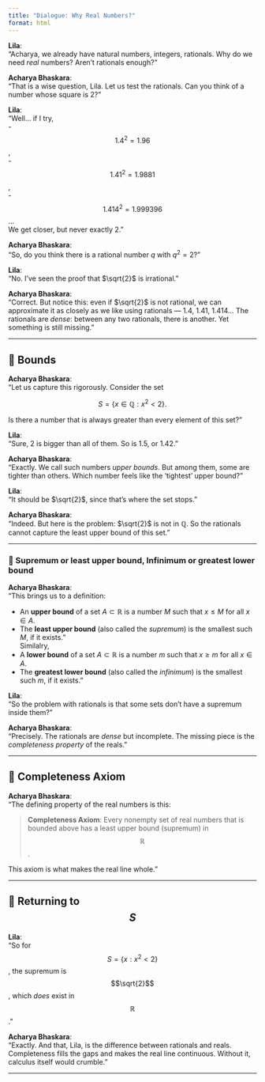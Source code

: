 ```yaml
---
title: "Dialogue: Why Real Numbers?"
format: html
---
```


**Lila**:  
“Acharya, we already have natural numbers, integers, rationals. Why do we need *real* numbers? Aren’t rationals enough?”  

**Acharya Bhaskara**:  
“That is a wise question, Lila. Let us test the rationals. Can you think of a number whose square is 2?”  

**Lila**:  
“Well… if I try,  
- $$1.4^2 = 1.96$$,  
- $$1.41^2 = 1.9881$$,  
- $$1.414^2 = 1.999396$$…  
We get closer, but never exactly 2.”  

**Acharya Bhaskara**:  
“So, do you think there is a rational number $q$ with $q^2 = 2$?”  

**Lila**:  
“No. I’ve seen the proof that $\sqrt{2}$ is irrational.”  

**Acharya Bhaskara**:  
“Correct. But notice this: even if $\sqrt{2}$ is not rational, we can approximate it as closely as we like using rationals — 1.4, 1.41, 1.414… The rationals are *dense*: between any two rationals, there is another. Yet something is still missing.”  

---

## 🔹 Bounds

**Acharya Bhaskara**:  
“Let us capture this rigorously. Consider the set  

$$ S = \{ x \in \mathbb{Q} : x^2 < 2 \}. $$  

Is there a number that is always greater than every element of this set?”  

**Lila**:  
“Sure, 2 is bigger than all of them. So is 1.5, or 1.42.”  

**Acharya Bhaskara**:  
“Exactly. We call such numbers *upper bounds*. But among them, some are tighter than others. Which number feels like the ‘tightest’ upper bound?”  

**Lila**:  
“It should be $\sqrt{2}$, since that’s where the set stops.”  

**Acharya Bhaskara**:  
“Indeed. But here is the problem: $\sqrt{2}$ is not in $\mathbb{Q}$. So the rationals cannot capture the least upper bound of this set.”  

---

### 🔹 Supremum or least upper bound, Infinimum or greatest lower bound

**Acharya Bhaskara**:  
“This brings us to a definition:  

- An **upper bound** of a set $A \subset \mathbb{R}$ is a number $M$ such that $x \leq M$ for all $x \in A$.  
- The **least upper bound** (also called the *supremum*) is the smallest such $M$, if it exists.”  
Similalry,
- A **lower bound** of a set $A \subset \mathbb{R}$ is a number $m$ such that $x \geq m$ for all $x \in A$.  
- The **greatest lower bound** (also called the *infinimum*) is the smallest such $m$, if it exists.” 

**Lila**:  
“So the problem with rationals is that some sets don’t have a supremum inside them?”  

**Acharya Bhaskara**:  
“Precisely. The rationals are *dense* but incomplete. The missing piece is the *completeness property* of the reals.”  

---

## 🔹 Completeness Axiom

**Acharya Bhaskara**:  
“The defining property of the real numbers is this:  

> **Completeness Axiom**: Every nonempty set of real numbers that is bounded above has a least upper bound (supremum) in $$\mathbb{R}$$.  

This axiom is what makes the real line whole.”  

---

## 🔹 Returning to $$S$$

**Lila**:  
“So for $$S = \{ x : x^2 < 2 \}$$, the supremum is $$\sqrt{2}$$, which *does* exist in $$\mathbb{R}$$.”  

**Acharya Bhaskara**:  
“Exactly. And that, Lila, is the difference between rationals and reals. Completeness fills the gaps and makes the real line continuous. Without it, calculus itself would crumble.”  

---
